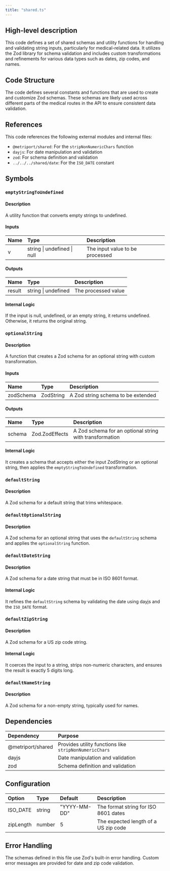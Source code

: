 ```yaml
---
title: "shared.ts"
---
```


## High-level description
This code defines a set of shared schemas and utility functions for handling and validating string inputs, particularly for medical-related data. It utilizes the Zod library for schema validation and includes custom transformations and refinements for various data types such as dates, zip codes, and names.

## Code Structure
The code defines several constants and functions that are used to create and customize Zod schemas. These schemas are likely used across different parts of the medical routes in the API to ensure consistent data validation.

## References
This code references the following external modules and internal files:
- `@metriport/shared`: For the `stripNonNumericChars` function
- `dayjs`: For date manipulation and validation
- `zod`: For schema definition and validation
- `../../../shared/date`: For the `ISO_DATE` constant

## Symbols

### `emptyStringToUndefined`
#### Description
A utility function that converts empty strings to undefined.

#### Inputs
| Name | Type | Description |
|:-----|:-----|:------------|
| v | string \| undefined \| null | The input value to be processed |

#### Outputs
| Name | Type | Description |
|:-----|:-----|:------------|
| result | string \| undefined | The processed value |

#### Internal Logic
If the input is null, undefined, or an empty string, it returns undefined. Otherwise, it returns the original string.

### `optionalString`
#### Description
A function that creates a Zod schema for an optional string with custom transformation.

#### Inputs
| Name | Type | Description |
|:-----|:-----|:------------|
| zodSchema | ZodString | A Zod string schema to be extended |

#### Outputs
| Name | Type | Description |
|:-----|:-----|:------------|
| schema | Zod.ZodEffects | A Zod schema for an optional string with transformation |

#### Internal Logic
It creates a schema that accepts either the input ZodString or an optional string, then applies the `emptyStringToUndefined` transformation.

### `defaultString`
#### Description
A Zod schema for a default string that trims whitespace.

### `defaultOptionalString`
#### Description
A Zod schema for an optional string that uses the `defaultString` schema and applies the `optionalString` function.

### `defaultDateString`
#### Description
A Zod schema for a date string that must be in ISO 8601 format.

#### Internal Logic
It refines the `defaultString` schema by validating the date using dayjs and the `ISO_DATE` format.

### `defaultZipString`
#### Description
A Zod schema for a US zip code string.

#### Internal Logic
It coerces the input to a string, strips non-numeric characters, and ensures the result is exactly 5 digits long.

### `defaultNameString`
#### Description
A Zod schema for a non-empty string, typically used for names.

## Dependencies
| Dependency | Purpose |
|:-----------|:--------|
| @metriport/shared | Provides utility functions like `stripNonNumericChars` |
| dayjs | Date manipulation and validation |
| zod | Schema definition and validation |

## Configuration
| Option | Type | Default | Description |
|:-------|:-----|:--------|:------------|
| ISO_DATE | string | "YYYY-MM-DD" | The format string for ISO 8601 dates |
| zipLength | number | 5 | The expected length of a US zip code |

## Error Handling
The schemas defined in this file use Zod's built-in error handling. Custom error messages are provided for date and zip code validation.